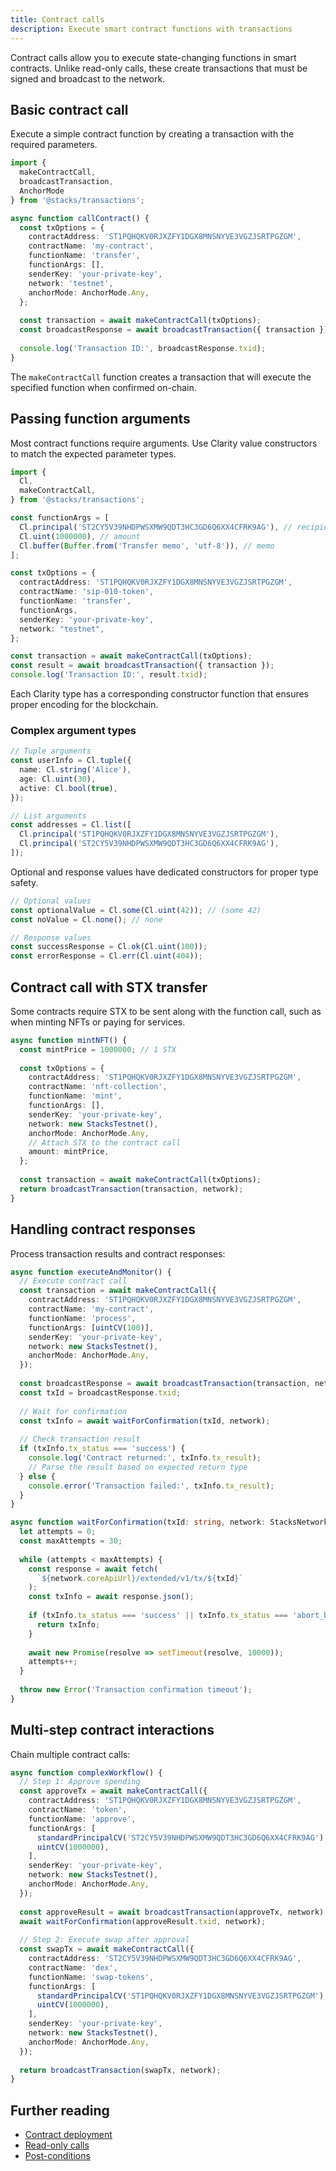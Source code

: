 ```yaml
---
title: Contract calls
description: Execute smart contract functions with transactions
---
```


Contract calls allow you to execute state-changing functions in smart contracts. Unlike read-only calls, these create transactions that must be signed and broadcast to the network.

## Basic contract call

Execute a simple contract function by creating a transaction with the required parameters.

```typescript
import { 
  makeContractCall,
  broadcastTransaction,
  AnchorMode
} from '@stacks/transactions';

async function callContract() {
  const txOptions = {
    contractAddress: 'ST1PQHQKV0RJXZFY1DGX8MNSNYVE3VGZJSRTPGZGM',
    contractName: 'my-contract',
    functionName: 'transfer',
    functionArgs: [],
    senderKey: 'your-private-key',
    network: 'testnet',
    anchorMode: AnchorMode.Any,
  };
  
  const transaction = await makeContractCall(txOptions);
  const broadcastResponse = await broadcastTransaction({ transaction });
  
  console.log('Transaction ID:', broadcastResponse.txid);
}
```

The `makeContractCall` function creates a transaction that will execute the specified function when confirmed on-chain.

## Passing function arguments

Most contract functions require arguments. Use Clarity value constructors to match the expected parameter types.

```typescript
import { 
  Cl,
  makeContractCall,
} from '@stacks/transactions';

const functionArgs = [
  Cl.principal('ST2CY5V39NHDPWSXMW9QDT3HC3GD6Q6XX4CFRK9AG'), // recipient
  Cl.uint(1000000), // amount
  Cl.buffer(Buffer.from('Transfer memo', 'utf-8')), // memo
];

const txOptions = {
  contractAddress: 'ST1PQHQKV0RJXZFY1DGX8MNSNYVE3VGZJSRTPGZGM',
  contractName: 'sip-010-token',
  functionName: 'transfer',
  functionArgs,
  senderKey: 'your-private-key',
  network: "testnet",
};

const transaction = await makeContractCall(txOptions);
const result = await broadcastTransaction({ transaction });
console.log('Transaction ID:', result.txid);
```

Each Clarity type has a corresponding constructor function that ensures proper encoding for the blockchain.

### Complex argument types

```typescript
// Tuple arguments
const userInfo = Cl.tuple({
  name: Cl.string('Alice'),
  age: Cl.uint(30),
  active: Cl.bool(true),
});

// List arguments
const addresses = Cl.list([
  Cl.principal('ST1PQHQKV0RJXZFY1DGX8MNSNYVE3VGZJSRTPGZGM'),
  Cl.principal('ST2CY5V39NHDPWSXMW9QDT3HC3GD6Q6XX4CFRK9AG'),
]);

```

Optional and response values have dedicated constructors for proper type safety.

```typescript
// Optional values
const optionalValue = Cl.some(Cl.uint(42)); // (some 42)
const noValue = Cl.none(); // none

// Response values
const successResponse = Cl.ok(Cl.uint(100));
const errorResponse = Cl.err(Cl.uint(404));
```

## Contract call with STX transfer

Some contracts require STX to be sent along with the function call, such as when minting NFTs or paying for services.

```typescript
async function mintNFT() {
  const mintPrice = 1000000; // 1 STX
  
  const txOptions = {
    contractAddress: 'ST1PQHQKV0RJXZFY1DGX8MNSNYVE3VGZJSRTPGZGM',
    contractName: 'nft-collection',
    functionName: 'mint',
    functionArgs: [],
    senderKey: 'your-private-key',
    network: new StacksTestnet(),
    anchorMode: AnchorMode.Any,
    // Attach STX to the contract call
    amount: mintPrice,
  };
  
  const transaction = await makeContractCall(txOptions);
  return broadcastTransaction(transaction, network);
}
```

## Handling contract responses

Process transaction results and contract responses:

```typescript
async function executeAndMonitor() {
  // Execute contract call
  const transaction = await makeContractCall({
    contractAddress: 'ST1PQHQKV0RJXZFY1DGX8MNSNYVE3VGZJSRTPGZGM',
    contractName: 'my-contract',
    functionName: 'process',
    functionArgs: [uintCV(100)],
    senderKey: 'your-private-key',
    network: new StacksTestnet(),
    anchorMode: AnchorMode.Any,
  });
  
  const broadcastResponse = await broadcastTransaction(transaction, network);
  const txId = broadcastResponse.txid;
  
  // Wait for confirmation
  const txInfo = await waitForConfirmation(txId, network);
  
  // Check transaction result
  if (txInfo.tx_status === 'success') {
    console.log('Contract returned:', txInfo.tx_result);
    // Parse the result based on expected return type
  } else {
    console.error('Transaction failed:', txInfo.tx_result);
  }
}

async function waitForConfirmation(txId: string, network: StacksNetwork) {
  let attempts = 0;
  const maxAttempts = 30;
  
  while (attempts < maxAttempts) {
    const response = await fetch(
      `${network.coreApiUrl}/extended/v1/tx/${txId}`
    );
    const txInfo = await response.json();
    
    if (txInfo.tx_status === 'success' || txInfo.tx_status === 'abort_by_response') {
      return txInfo;
    }
    
    await new Promise(resolve => setTimeout(resolve, 10000));
    attempts++;
  }
  
  throw new Error('Transaction confirmation timeout');
}
```

## Multi-step contract interactions

Chain multiple contract calls:

```typescript
async function complexWorkflow() {
  // Step 1: Approve spending
  const approveTx = await makeContractCall({
    contractAddress: 'ST1PQHQKV0RJXZFY1DGX8MNSNYVE3VGZJSRTPGZGM',
    contractName: 'token',
    functionName: 'approve',
    functionArgs: [
      standardPrincipalCV('ST2CY5V39NHDPWSXMW9QDT3HC3GD6Q6XX4CFRK9AG'),
      uintCV(1000000),
    ],
    senderKey: 'your-private-key',
    network: new StacksTestnet(),
    anchorMode: AnchorMode.Any,
  });
  
  const approveResult = await broadcastTransaction(approveTx, network);
  await waitForConfirmation(approveResult.txid, network);
  
  // Step 2: Execute swap after approval
  const swapTx = await makeContractCall({
    contractAddress: 'ST2CY5V39NHDPWSXMW9QDT3HC3GD6Q6XX4CFRK9AG',
    contractName: 'dex',
    functionName: 'swap-tokens',
    functionArgs: [
      standardPrincipalCV('ST1PQHQKV0RJXZFY1DGX8MNSNYVE3VGZJSRTPGZGM'),
      uintCV(1000000),
    ],
    senderKey: 'your-private-key',
    network: new StacksTestnet(),
    anchorMode: AnchorMode.Any,
  });
  
  return broadcastTransaction(swapTx, network);
}
```

## Further reading

- [Contract deployment](/reference/stacks.js/(local-accounts)/contract-deployment)
- [Read-only calls](/reference/stacks.js/(local-accounts)/read-only-calls)
- [Post-conditions](/reference/stacks.js/(post-conditions)/implementing-post-conditions)